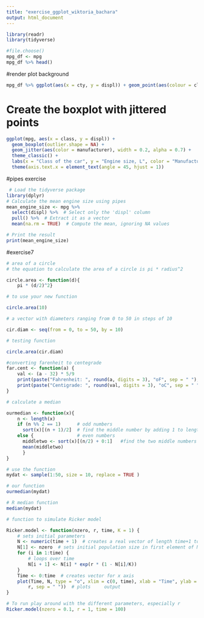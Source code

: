 ```yaml
---
title: "exercise_ggplot_wiktoria_bachara"
output: html_document
---
```

```r
library(readr)
library(tidyverse)
```

```r
#file.choose()
mpg_df <- mpg
mpg_df %>% head()
```

#render plot background
```r
mpg_df %>% ggplot(aes(x = cty, y = displ)) + geom_point(aes(colour = class))  

```

# Create the boxplot with jittered points
```r
ggplot(mpg, aes(x = class, y = displ)) +
  geom_boxplot(outlier.shape = NA) + 
  geom_jitter(aes(color = manufacturer), width = 0.2, alpha = 0.7) +
  theme_classic() +
  labs(x = "Class of the car", y = "Engine size, L", color = "Manufacturer") + 
  theme(axis.text.x = element_text(angle = 45, hjust = 1))
```

#pipes exercise
```r
 # Load the tidyverse package
library(dplyr) 
# Calculate the mean engine size using pipes
mean_engine_size <- mpg %>%
  select(displ) %>%  # Select only the 'displ' column
  pull() %>%  # Extract it as a vector
  mean(na.rm = TRUE)  # Compute the mean, ignoring NA values

# Print the result
print(mean_engine_size)
```

#exercise7
```r
# area of a circle
# the equation to calculate the area of a circle is pi * radius^2

circle.area <- function(d){ 
    pi * (d/2)^2}

# to use your new function

circle.area(10)
```
```r
# a vector with diameters ranging from 0 to 50 in steps of 10

cir.diam <- seq(from = 0, to = 50, by = 10)

# testing function

circle.area(cir.diam)
```

```r
#converting farenheit to centegrade
far.cent <- function(a) {
    val <- (a - 32) * 5/9
    print(paste("Fahrenheit: ", round(a, digits = 3), "oF", sep = " "), quote = FALSE)  # round 3dp
    print(paste("Centigrade: ", round(val, digits = 3), "oC", sep = " "), quote = FALSE)  # round 3dp
}
```

```r
# calculate a median

ourmedian <- function(x){
    n <- length(x)
    if (n %% 2 == 1)      # odd numbers
      sort(x)[(n + 1)/2]  # find the middle number by adding 1 to length and div 2
    else {                # even numbers
      middletwo <- sort(x)[(n/2) + 0:1]   #find the two middle numbers
      mean(middletwo)
      }
}

# use the function
mydat <- sample(1:50, size = 10, replace = TRUE )

# our function
ourmedian(mydat)

# R median function
median(mydat)
```

```r
# function to simulate Ricker model

Ricker.model <- function(nzero, r, time, K = 1) {
    # sets initial parameters
    N <- numeric(time + 1)  # creates a real vector of length time+1 to store values of Nt+1
    N[1] <- nzero  # sets initial population size in first element of N
    for (i in 1:time) {
        # loops over time
        N[i + 1] <- N[i] * exp(r * (1 - N[i]/K))
    }
    Time <- 0:time  # creates vector for x axis
    plot(Time, N, type = "o", xlim = c(0, time), xlab = "Time", ylab = "Population size (N)", main = paste("r =",
        r, sep = " "))  # plots     output
}

# To run play around with the different parameters, especially r
Ricker.model(nzero = 0.1, r = 1, time = 100)
```



